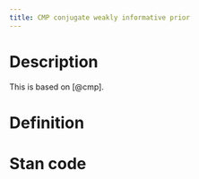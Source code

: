 ```yaml
---
title: CMP conjugate weakly informative prior
---
```


# Description

This is based on [@cmp].

# Definition

# Stan code

```.stan
```
